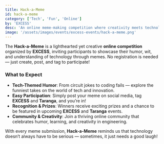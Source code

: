 ```yaml
---
title: Hack-a-Meme
id: hack-a-meme
category: ['Tech', 'Fun', 'Online']
by: 'EXCESS'
desc: 'An online meme-making competition where creativity meets technology — make tech memes, tag EXCESS and Taranga, and win exciting prizes!'
image: '/assets/images/events/excess-events/hack-a-meme.png'
---
```


The **Hack-a-Meme** is a lighthearted yet creative **online competition** organized by **EXCESS**, inviting participants to showcase their humor, wit, and understanding of technology through memes. No registration is needed — just create, post, and tag to participate!

### What to Expect

- **Tech-Themed Humor**: From circuit jokes to coding fails — explore the funniest takes on the world of tech and innovation.
- **Easy Participation**: Simply post your meme on social media, tag **EXCESS** and **Taranga**, and you’re in!
- **Recognition & Prizes**: Winners receive exciting prizes and a chance to be featured in upcoming **EXCESS** and **Taranga** events.
- **Community & Creativity**: Join a thriving online community that celebrates humor, learning, and creativity in engineering.

With every meme submission, **Hack-a-Meme** reminds us that technology doesn’t always have to be serious — sometimes, it just needs a good laugh!
